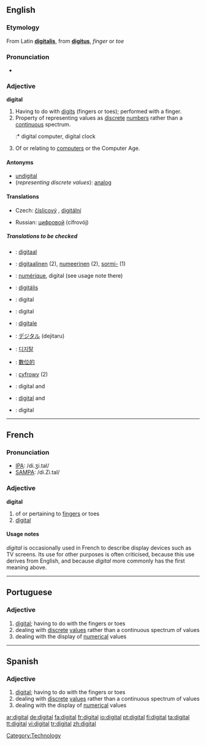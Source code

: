 ==English==

===Etymology===
From Latin '''[[digitalis]]''', from '''[[digitus]]''', ''finger'' or ''toe''

===Pronunciation===
*{{audio|en-us-digital.ogg|Audio (US)}}

===Adjective===
'''digital''' {{notcomp}}

# Having to do with [[digit]]s (fingers or toes); performed with a finger.
# Property of representing values as [[discrete]] [[number]]s rather than a [[continuous]] spectrum.
#:* digital computer, digital clock
# Of or relating to [[computer]]s or the Computer Age.

====Antonyms====
*[[undigital]]
*(''representing discrete values''): [[analog]]

====Translations====
{{trans-top|representing discrete values}}
*Czech: [[číslicový]] {{m}}, [[digitální]] {{m}}
{{trans-mid}}
*Russian: [[цифровой]] (cifrovój)
{{trans-bottom}}
=====Translations to be checked=====
{{checktrans}}

*{{ttbc|Dutch}}: [[digitaal]]
*{{ttbc|Finnish}}: [[digitaalinen]] (2), [[numeerinen]] (2), [[sormi-]] (1)
*{{ttbc|French}}: [[numérique]], digital (see usage note there)
*{{ttbc|Hungarian}}: [[digitális]]
*{{ttbc|Indonesian}}: digital
*{{ttbc|Interlingua}}: digital
*{{ttbc|Italian}}: [[digitale]]

*{{ttbc|Japanese}}: [[デジタル]] (dejitaru)
*{{ttbc|Korean}}: [[디지탈]]
*{{ttbc|Chinese}}: [[數位的]]
*{{ttbc|Polish}}: [[cyfrowy]] {{m}} (2)
*{{ttbc|Portuguese}}: digital {{m}} and {{f}}
*{{ttbc|Spanish}}: [[#Spanish|digital]] {{m}} and {{f}}
*{{ttbc|Swedish}}: digital


----

==French==

===Pronunciation===
*[[w:IPA|IPA]]: /di.ʒi.tal/
*[[w:SAMPA|SAMPA]]: /di.Zi.tal/

===Adjective===
{{fr-infl-adj|sm=digital|sf=digitale|pm=digitaux|pf=digitales|smp=di.ʒi.tal|sfp=di.ʒi.tal|pmp=di.ʒi.tɔ|pfp=di.ʒi.tal}}
'''digital'''

# of or pertaining to [[finger]]s or toes
# [[digital]]

====Usage notes====
''digital'' is occasionally used in French to describe display devices such as TV screens. Its use for other purposes is often criticised, because this use derives from English, and because ''digital'' more commonly has the first meaning above.

----

==Portuguese==

===Adjective===
{{pt-adj|feminine=digital|masculine plural=digitais|feminine plural=digitais}}

# [[#English|digital]]; having to do with the fingers or toes
# dealing with [[discrete]] [[values]] rather than a continuous spectrum of values
# dealing with the display of [[numerical]] values

----

==Spanish==

===Adjective===
{{es-adj|feminine=digital|masculine plural=digitales|feminine plural=digitales}}

# [[#English|digital]]; having to do with the fingers or toes
# dealing with [[discrete]] [[values]] rather than a continuous spectrum of values
# dealing with the display of [[numerical]] values

[[Category:Technology]]

[[ar:digital]]
[[de:digital]]
[[fa:digital]]
[[fr:digital]]
[[io:digital]]
[[pt:digital]]
[[fi:digital]]
[[ta:digital]]
[[tt:digital]]
[[vi:digital]]
[[tr:digital]]
[[zh:digital]]